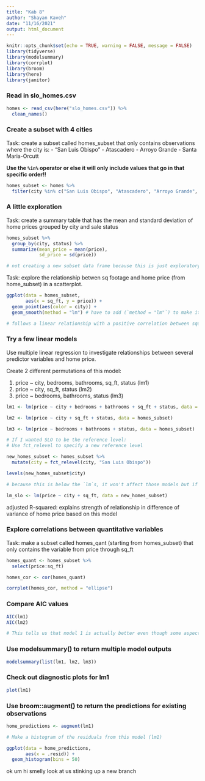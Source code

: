 ```yaml
---
title: "Kab 8"
author: "Shayan Kaveh"
date: "11/16/2021"
output: html_document
---
```


```r
knitr::opts_chunk$set(echo = TRUE, warning = FALSE, message = FALSE)
library(tidyverse)
library(modelsummary)
library(corrplot)
library(broom)
library(here)
library(janitor)
```

### Read in slo_homes.csv

```r
homes <- read_csv(here("slo_homes.csv")) %>% 
  clean_names()
```

### Create a subset with 4 cities

Task: create a subset called homes_subset that only contains observations where the city is: - "San Luis Obispo" - Atascadero - Arroyo Grande - Santa Maria-Orcutt

**Use the `%in%` operator or else it will only include values that go in that specific order!!**

```r
homes_subset <- homes %>% 
  filter(city %in% c("San Luis Obispo", "Atascadero", "Arroyo Grande", "Santa Maria-Orcutt")) # MAKE SURE TO USE %in% IN THIS CASE OR ELSE IT WILL ONLY INCLUDE VALUES THAT GO IN THE SPECIFIC ORDER OF THE PROVIDED VECTOR!!!
```

### A little exploration

Task: create a summary table that has the mean and standard deviation of home prices grouped by city and sale status

```r
homes_subset %>% 
  group_by(city, status) %>% 
  summarize(mean_price = mean(price),
            sd_price = sd(price))

# not creating a new subset data frame because this is just exploratory
```

Task: explore the relationship betwen sq footage and home price (from home_subset) in a scatterplot.

```r
ggplot(data = homes_subset,
       aes(x = sq_ft, y = price)) +
  geom_point(aes(color = city)) +
  geom_smooth(method = "lm") # have to add (`method = "lm"`) to make it a linear model

# follows a linear relationship with a positive correlation between square footage and home price
```

### Try a few linear models

Use multiple linear regression to investigate relationships between several predictor variables and home price.

Create 2 different permutations of this model:

(1) price ~ city, bedrooms, bathrooms, sq_ft, status (lm1)
(2) price ~ city, sq_ft, status (lm2)
(3) price ~ bedrooms, bathrooms, status (lm3)

```r
lm1 <- lm(price ~ city + bedrooms + bathrooms + sq_ft + status, data = homes_subset)

lm2 <- lm(price ~ city + sq_ft + status, data = homes_subset)

lm3 <- lm(price ~ bedrooms + bathrooms + status, data = homes_subset)

# If I wanted SLO to be the reference level:
# Use fct_relevel to specify a new reference level

new_homes_subset <- homes_subset %>% 
  mutate(city = fct_relevel(city, "San Luis Obispo"))

levels(new_homes_subset$city)

# because this is below the `lm`s, it won't affect those models but if I were to redo it, now SLO would be the reference level:

lm_slo <- lm(price ~ city + sq_ft, data = new_homes_subset)
```

adjusted R-squared: explains strength of relationship in difference of variance of home price based on this model


### Explore correlations between quantitative variables

Task: make a subset called homes_qant (starting from homes_subset) that only contains the variable from price through sq_ft

```r
homes_quant <- homes_subset %>% 
  select(price:sq_ft)

homes_cor <- cor(homes_quant)

corrplot(homes_cor, method = "ellipse")
```
### Compare AIC values

```r
AIC(lm1)
AIC(lm2)

# This tells us that model 1 is actually better even though some aspects don't make as much sense
```

### Use modelsummary() to return multiple model outputs

```r
modelsummary(list(lm1, lm2, lm3))
```

### Check out diagnostic plots for lm1

```r
plot(lm1)
```

### Use broom::augment() to return the predictions for existing observations

```r
home_predictions <- augment(lm1)

# Make a histogram of the residuals from this model (lm1)

ggplot(data = home_predictions,
       aes(x = .resid)) +
  geom_histogram(bins = 50)
```

ok um hi smelly look at us stinking up a new branch
